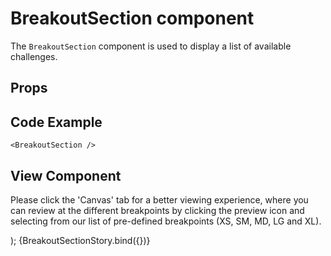 
<Meta
  title="Newskit Components/Puzzles/BreakoutSection"
  component={BreakoutSection}
/>

# BreakoutSection component
The `BreakoutSection` component is used to display a list of available challenges.

## Props
<Props of={BreakoutSection} />

## Code Example
`<BreakoutSection />
`

## View Component
Please click the 'Canvas' tab for a better viewing experience, where you can review at the different breakpoints by clicking the preview icon and selecting from our list of pre-defined breakpoints (XS, SM, MD, LG and XL).

  <TCThemeProvider theme={PuzzlesWebLightTheme}>
    <BreakoutSection {...{data}} />
  </TCThemeProvider>
);

<Story name="BreakoutSection">
  {BreakoutSectionStory.bind({})}
</Story>